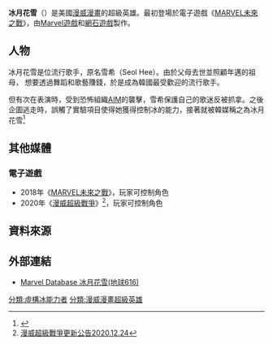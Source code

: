 {{noteTA|G1=美國漫畫}}
{{Infobox comics character
|character_name =冰月花雪<br />{{lang|en|Luna Snow}}
|image = 
|caption = 
|publisher =[[漫威漫畫|漫威漫畫]]
|debut =《[[MARVEL未來之戰|MARVEL未來之戰]]》
|creators =
|real_name = 雪希
| partners =
|affiliations =
|aliases =
|powers =
| cat = 
| subcat = 
| hero = 
| sortkey =
}}
'''冰月花雪'''（{{lang-en|Luna Snow}}）是美國[[漫威漫畫|漫威漫畫]]的超級英雄。最初登場於電子遊戲《[[MARVEL未來之戰|MARVEL未來之戰]]》，由[[Marvel遊戲|Marvel遊戲]]和[[網石遊戲|網石遊戲]]製作。

==人物==
冰月花雪是位流行歌手，原名雪希（Seol Hee）。由於父母去世並照顧年邁的祖母， 想要透過舞蹈和歌藝賺錢，於是成為韓國最受歡迎的流行歌手。

但有次在{{le|史塔克工業|Stark Industries|史塔克工業}}表演時，受到恐怖組織[[超智機構|AIM]]的襲擊，雪希保護自己的歌迷反被抓拿。之後企圖逃走時，誤觸了實驗項目使得她獲得控制冰的能力，接著就被韓媒稱之為冰月花雪<ref>{{Cite web|title=漫威創造了一位全新的韓國女英雄，而且她還是位流行歌手|url=https://geek-base.toy-people.com/?p=2764|access-date=2022-02-07|last=POPO|work=SCREEN FANDOM|language=zh-TW|archive-date=2020-01-22|archive-url=https://web.archive.org/web/20200122085557/https://geek-base.toy-people.com/?p=2764|dead-url=no}}</ref>

==其他媒體==
===電子遊戲===
*2018年《[[MARVEL未來之戰|MARVEL未來之戰]]》，玩家可控制角色
*2020年《[[漫威超級戰爭|漫威超級戰爭]]》<ref>[https://www.facebook.com/MarvelSuperWarTW/photos/1097161414045450 漫威超級戰爭更新公告2020.12.24] </ref>，玩家可控制角色

==資料來源==
{{REFLIST}}
==外部連結==
*[https://marvel.fandom.com/wiki/Seol_Hee_(Earth-616) Marvel Database 冰月花雪(地球616)] {{Wayback|url=https://marvel.fandom.com/wiki/Seol_Hee_(Earth-616) |date=20210123093437 }}

{{DEFAULTSORT:Luna Snow}}
[[分類:虛構冰能力者|分類:虛構冰能力者]]
[[分類:漫威漫畫超級英雄|分類:漫威漫畫超級英雄]]